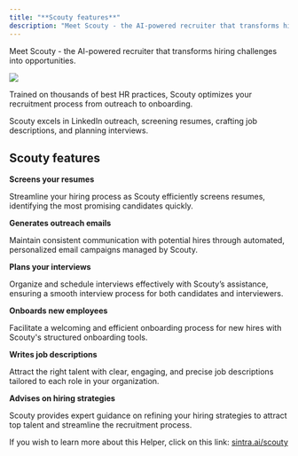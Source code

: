 ```yaml
---
title: "**Scouty features**"
description: "Meet Scouty - the AI-powered recruiter that transforms hiring challenges into opportunities."
---
```


Meet Scouty - the AI-powered recruiter that transforms hiring challenges into opportunities. 

![](https://downloads.intercomcdn.com/i/o/1114409179/b9f5f05400ca9ed91ef607cc/image.png?expires=1754573400&signature=e969129db2dbb9784fef30c2d0ef1c347af33fc87f01e3957c7025f7ddd3c99f&req=dSEmEs1%2BlIBYUPMW1HO4zXAmDavDYXLLTPmaKTKfKM0eEP6SJa1SDz9PDt2u%0AVE%2BC%0A)

Trained on thousands of best HR practices, Scouty optimizes your recruitment process from outreach to onboarding.

Scouty excels in LinkedIn outreach, screening resumes, crafting job descriptions, and planning interviews.

## **Scouty features**

**Screens your resumes**

Streamline your hiring process as Scouty efficiently screens resumes, identifying the most promising candidates quickly.

**Generates outreach emails**

Maintain consistent communication with potential hires through automated, personalized email campaigns managed by Scouty.

**Plans your interviews**

Organize and schedule interviews effectively with Scouty’s assistance, ensuring a smooth interview process for both candidates and interviewers.

**Onboards new employees**

Facilitate a welcoming and efficient onboarding process for new hires with Scouty's structured onboarding tools.

**Writes job descriptions**

Attract the right talent with clear, engaging, and precise job descriptions tailored to each role in your organization.

**Advises on hiring strategies**

Scouty provides expert guidance on refining your hiring strategies to attract top talent and streamline the recruitment process.

If you wish to learn more about this Helper, click on this link: [sintra.ai/scouty](https://sintra.ai/scouty)